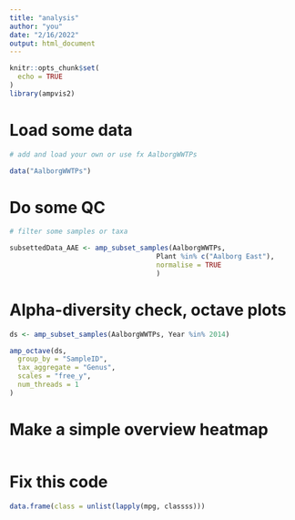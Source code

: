```yaml
---
title: "analysis"
author: "you"
date: "2/16/2022"
output: html_document
---
```


```r
knitr::opts_chunk$set(
  echo = TRUE
)
library(ampvis2)
```

# Load some data
```r
# add and load your own or use fx AalborgWWTPs

data("AalborgWWTPs")

```

# Do some QC
```r
# filter some samples or taxa

subsettedData_AAE <- amp_subset_samples(AalborgWWTPs,
                                    Plant %in% c("Aalborg East"),
                                    normalise = TRUE
                                    )


```

# Alpha-diversity check, octave plots
```r
ds <- amp_subset_samples(AalborgWWTPs, Year %in% 2014)

amp_octave(ds,
  group_by = "SampleID",
  tax_aggregate = "Genus",
  scales = "free_y",
  num_threads = 1
)
```

# Make a simple overview heatmap
```r

```

# Fix this code
```r
data.frame(class = unlist(lapply(mpg, classss)))
```

